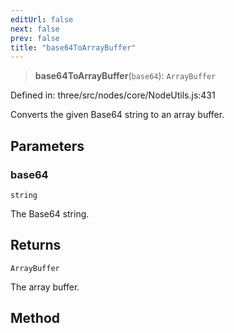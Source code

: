 ```yaml
---
editUrl: false
next: false
prev: false
title: "base64ToArrayBuffer"
---
```


> **base64ToArrayBuffer**(`base64`): `ArrayBuffer`

Defined in: three/src/nodes/core/NodeUtils.js:431

Converts the given Base64 string to an array buffer.

## Parameters

### base64

`string`

The Base64 string.

## Returns

`ArrayBuffer`

The array buffer.

## Method

